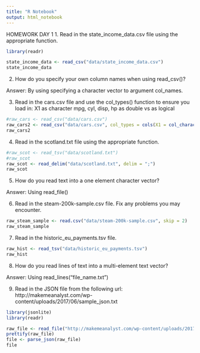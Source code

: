 ---
title: "R Notebook"
output: html_notebook
---

HOMEWORK DAY 1
1. Read in the state_income_data.csv file using the appropriate function.

```{r}
library(readr)
```


```{r}
state_income_data <- read_csv("data/state_income_data.csv")
state_income_data
```


2. How do you specify your own column names when using read_csv()?

Answer: By using specifying a character vector to argument col_names.

3. Read in the cars.csv file and use the col_types() function to ensure you load in:
X1 as character
mpg, cyl, disp, hp as double
vs as logical

```{r}
#raw_cars <- read_csv("data/cars.csv")
raw_cars2 <- read_csv("data/cars.csv", col_types = cols(X1 = col_character(), vs = col_logical()))
raw_cars2
```


4. Read in the scotland.txt file using the appropriate function.

```{r}
#raw_scot <- read_tsv("data/scotland.txt")
#raw_scot
raw_scot <- read_delim("data/scotland.txt", delim = ";")
raw_scot
```


5. How do you read text into a one element character vector?

Answer: Using read_file() 

6. Read in the steam-200k-sample.csv file. Fix any problems you may encounter.

```{r}
raw_steam_sample <- read.csv("data/steam-200k-sample.csv", skip = 2)
raw_steam_sample
```


7. Read in the historic_eu_payments.tsv file.

```{r}
raw_hist <- read_tsv("data/historic_eu_payments.tsv")
raw_hist
```


8. How do you read lines of text into a multi-element text vector?

Answer: Using read_lines("file_name.txt") 


9. Read in the JSON file from the following url: http://makemeanalyst.com/wp-content/uploads/2017/06/sample_json.txt

```{r}
library(jsonlite)
library(readr)
```

```{r}
raw_file <- read_file("http://makemeanalyst.com/wp-content/uploads/2017/06/sample_json.txt")
prettify(raw_file)
file <- parse_json(raw_file)
file
```

